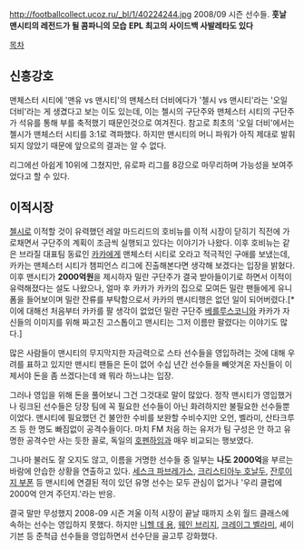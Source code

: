 http://footballcollect.ucoz.ru/_bl/1/40224244.jpg
2008/09 시즌 선수들.
'''훗날 맨시티의 레전드가 될 콤파니의 모습'''
'''EPL 최고의 사이드백 사발레타도 있다'''

[[목차]]
== 신흥강호 ==
맨체스터 시티에 '맨유 vs 맨시티'의 맨체스터 더비에다가 '첼시 vs 맨시티'라는 '오일 더비'라는 게 생겼다고 보는 이도 있는데, 이는 첼시의 구단주와 맨체스터 시티의 구단주가 석유를 통해 부를 축적했기 때문인것으로 여겨진다. 참고로 최초의 '오일 더비'에서는 첼시가 맨체스터 시티를 3:1로 격파했다. 하지만 맨시티의 머니 파워가 아직 제대로 발휘되지 않았기 때문에 앞으로의 결과는 알 수 없다.

리그에선 아쉽게 10위에 그쳤지만, 유로파 리그를 8강으로 마무리하며 가능성을 보여주었다고 할 수 있다.

== 이적시장 ==
[[첼시]]로 이적할 것이 유력했던 레알 마드리드의 호비뉴를 이적 시장이 닫히기 직전에 가로채면서 구단주의 계획이 조금씩 실행되고 있다는 이야기가 나왔다. 이후 호비뉴는 같은 브라질 대표팀 동료인 [[카카]]에게 맨체스터 시티로 오라고 적극적인 구애를 보냈는데, 카카는 맨체스터 시티가 챔피언스 리그에 진출해본다면 생각해 보겠다는 입장을 밝혔다. 이후 맨시티가 '''2000억원'''을 제시하자 밀란 구단주가 결국 받아들이기로 하면서 이적이 유력해졌다는 설도 나왔으나, 얼마 후 카카가 카카의 집으로 모여든 밀란 팬들에게 유니폼을 들어보이며 밀란 잔류를 부탁함으로서 카카의 맨시티행은 없던 일이 되어버렸다.[* 이에 대해선 처음부터 카카를 팔 생각이 없었던 밀란 구단주 [[베를루스코니]]와 카카가 자신들의 이미지를 위해 짜고친 고스톱이고 맨시티는 그저 이름만 팔렸다는 이야기도 많다.]

많은 사람들이 맨시티의 무지막지한 자금력으로 스타 선수들을 영입하려는 것에 대해 우려를 표하고 있지만 맨시티 팬들은 돈이 없어 수십 년간 선수들을 빼앗겨온 자신들이 이제서야 돈을 좀 쓰겠다는데 왜 뭐라 하느냐는 입장.

그러나 영입을 위해 돈을 풀어보니 그건 그것대로 말이 많았다. 정작 맨시티가 영입했거나 링크된 선수들은 당장 팀에 꼭 필요한 선수들이 아닌 화려하지만 불필요한 선수들뿐이었다. 맨시티에 필요했던 건 불안한 수비를 보완할 수비수지만 오언, 벨라미, 산타크루즈 등 한 명도 빠짐없이 공격수들이다. 마치 FM 처음 하는 유저가 팀 구성은 안 하고 유명한 공격수만 사는 듯한 꼴로, 독일의 [[호펜하임]]과 매우 비교되는 행보였다.

그나마 불러도 잘 오지도 않고, 이름을 거명한 선수들 중 일부는 '''나도 2000억'''을 부르는 바람에 안습한 상황을 연출하고 있다. [[세스크 파브레가스]], [[크리스티아누 호날두]], [[잔루이지 부폰]] 등 맨시티에 연결된 적이 있던 유명 선수는 모두 관심이 없거나 '우리 클럽에 2000억 안겨 주던지.'라는 반응.

결국 말만 무성했지 2008-09 시즌 겨울 이적 시장이 끝날 때까지 소위 월드 클래스에 속하는 선수는 영입하지 못했다. 하지만 [[니헬 데 용]], [[웨인 브리지]], [[크레이그 벨라미]], 셰이 기븐 등 준척급 선수들을 영입하면서 선수단을 골고루 강화했다.

